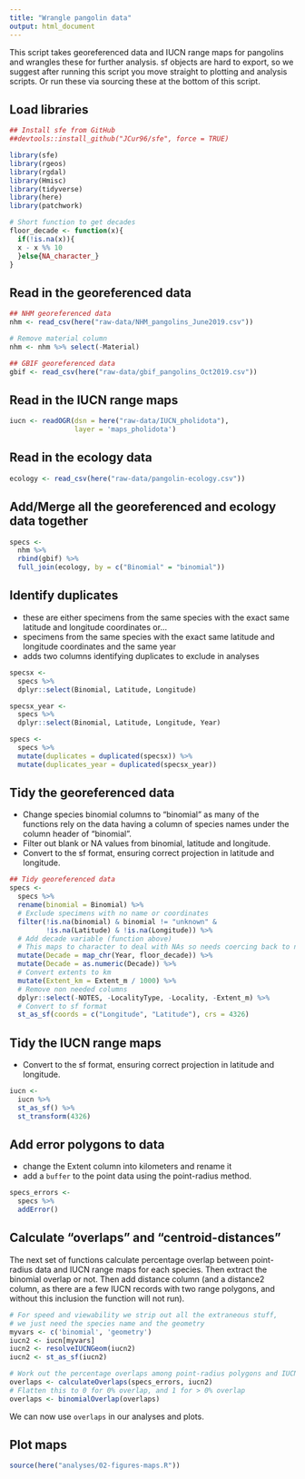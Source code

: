 ```yaml
---
title: "Wrangle pangolin data"
output: html_document
---
```


This script takes georeferenced data and IUCN range maps for pangolins and wrangles these for further analysis. sf objects are hard to export, so we suggest after running this script you move straight to plotting and analysis scripts. Or run these via sourcing these at the bottom of this script.

## Load libraries
```r
## Install sfe from GitHub
##devtools::install_github("JCur96/sfe", force = TRUE)

library(sfe)
library(rgeos)
library(rgdal)
library(Hmisc)
library(tidyverse)
library(here)
library(patchwork)

# Short function to get decades
floor_decade <- function(x){
  if(!is.na(x)){
  x - x %% 10
  }else{NA_character_}
}
```

## Read in the georeferenced data
```r
## NHM georeferenced data
nhm <- read_csv(here("raw-data/NHM_pangolins_June2019.csv"))

# Remove material column
nhm <- nhm %>% select(-Material)

## GBIF georeferenced data
gbif <- read_csv(here("raw-data/gbif_pangolins_Oct2019.csv"))
```

## Read in the IUCN range maps
```r
iucn <- readOGR(dsn = here("raw-data/IUCN_pholidota"), 
                layer = 'maps_pholidota')
```

## Read in the ecology data
```r
ecology <- read_csv(here("raw-data/pangolin-ecology.csv"))
```

## Add/Merge all the georeferenced and ecology data together
```r
specs <- 
  nhm %>%
  rbind(gbif) %>%
  full_join(ecology, by = c("Binomial" = "binomial"))
```

## Identify duplicates

- these are either specimens from the same species with the exact same latitude and longitude coordinates or...
- specimens from the same species with the exact same latitude and longitude coordinates and the same year
- adds two columns identifying duplicates to exclude in analyses

```r
specsx <-
  specs %>%
  dplyr::select(Binomial, Latitude, Longitude)

specsx_year <-
  specs %>%
  dplyr::select(Binomial, Latitude, Longitude, Year)

specs <- 
  specs %>%
  mutate(duplicates = duplicated(specsx)) %>%
  mutate(duplicates_year = duplicated(specsx_year))
```
## Tidy the georeferenced data

- Change species binomial columns to "binomial" as many of the functions rely on the data having a column of species names under the column header of "binomial". 
- Filter out blank or NA values from binomial, latitude and longitude. 
- Convert to the sf format, ensuring correct projection in latitude and longitude.
  
```r
## Tidy georeferenced data
specs <- 
  specs %>%
  rename(binomial = Binomial) %>%
  # Exclude specimens with no name or coordinates
  filter(!is.na(binomial) & binomial != "unknown" &
         !is.na(Latitude) & !is.na(Longitude)) %>%
  # Add decade variable (function above)
  # This maps to character to deal with NAs so needs coercing back to numeric
  mutate(Decade = map_chr(Year, floor_decade)) %>%
  mutate(Decade = as.numeric(Decade)) %>%
  # Convert extents to km
  mutate(Extent_km = Extent_m / 1000) %>%
  # Remove non needed columns
  dplyr::select(-NOTES, -LocalityType, -Locality, -Extent_m) %>%
  # Convert to sf format
  st_as_sf(coords = c("Longitude", "Latitude"), crs = 4326)
```

## Tidy the IUCN range maps

- Convert to the sf format, ensuring correct projection in latitude and longitude.
```r
iucn <- 
  iucn %>%
  st_as_sf() %>%
  st_transform(4326)
```

## Add error polygons to data

- change the Extent column into kilometers and rename it
- add a `buffer` to the point data using the point-radius method.
```r
specs_errors <-
  specs %>%
  addError()
```

## Calculate "overlaps" and "centroid-distances"
The next set of functions calculate percentage overlap between point-radius data and IUCN range maps for each species. Then extract the binomial overlap or not. Then add distance column (and a distance2 column, as there are a few IUCN records with two range polygons, and
without this inclusion the function will not run).

```r
# For speed and viewability we strip out all the extraneous stuff,
# we just need the species name and the geometry
myvars <- c('binomial', 'geometry')
iucn2 <- iucn[myvars]
iucn2 <- resolveIUCNGeom(iucn2)
iucn2 <- st_as_sf(iucn2)

# Work out the percentage overlaps among point-radius polygons and IUCN ranges
overlaps <- calculateOverlaps(specs_errors, iucn2)
# Flatten this to 0 for 0% overlap, and 1 for > 0% overlap
overlaps <- binomialOverlap(overlaps)
```

We can now use `overlaps` in our analyses and plots. 

## Plot maps
```r
source(here("analyses/02-figures-maps.R"))
```


